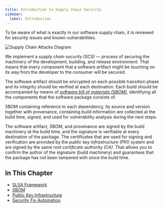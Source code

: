 ```yaml
---
title: Introduction to Supply Chain Security
sidebar:
  label: Introduction
---
```


To be aware of what is exactly in our software supply chain, it is reviewed for security issues and known vulnerabilities.

![Supply Chain Attacks Diagram](@assets/ghaf/threat_processing.drawio.png "Supply Chain Attacks")

We implement a _supply chain security (SCS)_ — process of securing the machinery of the development, building, and release environment. That means that every component that a software artifact might be touching on its way from the developer to the consumer will be secured.

The software artifact should be encrypted on each possible transition phase and its integrity should be verified at each destination. Each build should be accompanied by means of [_software bill of materials (SBOM)_](/ghaf/appendices/glossary#sbom), identifying all the components that the software package consists of.

SBOM containing reference to each dependency, its source and version together with provenance, containing build information are collected at the build time, signed, and used for vulnerability analysis during the next steps.

The software artifact, SBOM, and provenance are signed by the build machinery at the build time, and the signature is verifiable at every destination of the package. The certificates that are used for signing and verification are provided by the _public key infrastructure (PKI)_ system and are signed by the same root _certificate authority (CA)_. That allows you to confirm the author of the signature (build machinery) and guarantees that the package has not been tampered with since the build time.


## In This Chapter

- [SLSA Framework](../scs/slsa-framework.md)
- [SBOM](../scs/sbom.md)
- [Public Key Infrastructure](../scs/pki.md)
- [Security Fix Automation](../scs/ghaf-security-fix-automation.md)
